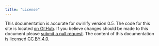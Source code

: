 ```yaml
---
title: "License"
---
```


This documentation is accurate for swirlify version 0.5.
The code for this site is located [on GitHub](https://github.com/swirldev/swirlify/tree/gh-pages).
If you believe changes should be made to this document 
please [submit a pull request](https://github.com/swirldev/swirlify/compare/gh-pages). 
The content of this documentation is licensed [CC BY 4.0](https://creativecommons.org/licenses/by/4.0/).